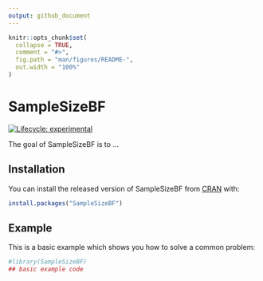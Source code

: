 ```yaml
---
output: github_document
---
```


<!-- README.md is generated from README.Rmd. Please edit that file -->

```r
knitr::opts_chunk$set(
  collapse = TRUE,
  comment = "#>",
  fig.path = "man/figures/README-",
  out.width = "100%"
)
```

# SampleSizeBF

<!-- badges: start -->
[![Lifecycle: experimental](https://img.shields.io/badge/lifecycle-experimental-orange.svg)](https://www.tidyverse.org/lifecycle/#experimental)
<!-- badges: end -->

The goal of SampleSizeBF is to ...

## Installation

You can install the released version of SampleSizeBF from [CRAN](https://CRAN.R-project.org) with:

``` r
install.packages("SampleSizeBF")
```

## Example

This is a basic example which shows you how to solve a common problem:

```r
#library(SampleSizeBF)
## basic example code
```
